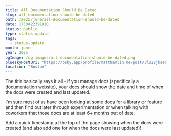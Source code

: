 ```yaml
---
title: All Documentation Should Be Dated
slug: all-documentation-should-be-dated
path: /2025/june/all-documentation-should-be-dated
date: 1750422391010
status: public
type: status-update
tags:
  - status-update
month: june
year: 2025
ogImage: /og-images/all-documentation-should-be-dated.png
blueskyPostUri: "https://bsky.app/profile/matthamlin.me/post/3ls22jksebk2n"
location: "Boston"
---
```


The title basically says it all - if you manage docs (specifically a documentation website), your docs should show the date and time of when the docs were created and last updated.

I'm sure most of us have been looking at some docs for a library or feature and then find out later through experimentation or when talking with coworkers that those docs are at least 6+ months out of date.

Add a quick timestamp at the top of the page showing when the docs were created (and also add one for when the docs were last updated)!